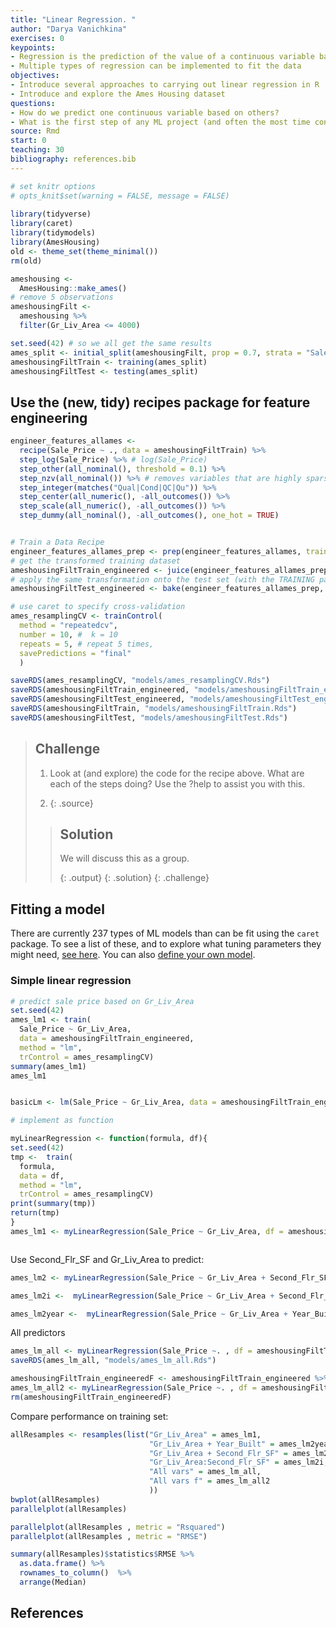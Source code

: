 ```yaml
---
title: "Linear Regression. "
author: "Darya Vanichkina"
exercises: 0
keypoints: 
- Regression is the prediction of the value of a continuous variable based on one or more other continuous or categorical variables.
- Multiple types of regression can be implemented to fit the data
objectives: 
- Introduce several approaches to carrying out linear regression in R
- Introduce and explore the Ames Housing dataset
questions: 
- How do we predict one continuous variable based on others?
- What is the first step of any ML project (and often the most time consuming)?
source: Rmd
start: 0
teaching: 30
bibliography: references.bib
---
```



```r
# set knitr options
# opts_knit$set(warning = FALSE, message = FALSE)
  
library(tidyverse)
library(caret)
library(tidymodels)
library(AmesHousing)
old <- theme_set(theme_minimal())
rm(old)
```

```r
ameshousing <- 
  AmesHousing::make_ames() 
# remove 5 observations
ameshousingFilt <- 
  ameshousing %>% 
  filter(Gr_Liv_Area <= 4000)

set.seed(42) # so we all get the same results
ames_split <- initial_split(ameshousingFilt, prop = 0.7, strata = "Sale_Price")
ameshousingFiltTrain <- training(ames_split)
ameshousingFiltTest <- testing(ames_split)
```


## Use the (new, tidy) recipes package for feature engineering

```r
engineer_features_allames <-
  recipe(Sale_Price ~ ., data = ameshousingFiltTrain) %>%
  step_log(Sale_Price) %>% # log(Sale_Price)
  step_other(all_nominal(), threshold = 0.1) %>%
  step_nzv(all_nominal()) %>% # removes variables that are highly sparse or unbalanced
  step_integer(matches("Qual|Cond|QC|Qu")) %>%
  step_center(all_numeric(), -all_outcomes()) %>%
  step_scale(all_numeric(), -all_outcomes()) %>%
  step_dummy(all_nominal(), -all_outcomes(), one_hot = TRUE)


# Train a Data Recipe
engineer_features_allames_prep <- prep(engineer_features_allames, training = ameshousingFiltTrain, verbose = TRUE)
# get the transformed training dataset
ameshousingFiltTrain_engineered <- juice(engineer_features_allames_prep)
# apply the same transformation onto the test set (with the TRAINING parameters)
ameshousingFiltTest_engineered <- bake(engineer_features_allames_prep, new_data = ameshousingFiltTest)

# use caret to specify cross-validation
ames_resamplingCV <- trainControl(
  method = "repeatedcv", 
  number = 10, #  k = 10
  repeats = 5, # repeat 5 times,
  savePredictions = "final"
  )

saveRDS(ames_resamplingCV, "models/ames_resamplingCV.Rds")
saveRDS(ameshousingFiltTrain_engineered, "models/ameshousingFiltTrain_engineered.Rds")
saveRDS(ameshousingFiltTest_engineered, "models/ameshousingFiltTest_engineered.Rds")
saveRDS(ameshousingFiltTrain, "models/ameshousingFiltTrain.Rds")
saveRDS(ameshousingFiltTest, "models/ameshousingFiltTest.Rds")
```


> ## Challenge
>
> 1. Look at (and explore) the code for the recipe above. What are each of the steps doing?
> Use the ?help to assist you with this.
> 
> 2. 
> {: .source}
>
> > ## Solution
> > 
> > We will discuss this as a group.
> > 
> > {: .output}
> {: .solution}
{: .challenge}


## Fitting a model

There are currently 237 types of ML models than can be fit using the `caret` package. To see a list of these, and to explore what tuning parameters they might need, [see here](https://topepo.github.io/caret/available-models.html). You can also [define your own model](https://topepo.github.io/caret/available-models.html).




### Simple linear regression

```r
# predict sale price based on Gr_Liv_Area
set.seed(42)
ames_lm1 <- train(
  Sale_Price ~ Gr_Liv_Area,
  data = ameshousingFiltTrain_engineered,
  method = "lm",
  trControl = ames_resamplingCV)
summary(ames_lm1)
ames_lm1


basicLm <- lm(Sale_Price ~ Gr_Liv_Area, data = ameshousingFiltTrain_engineered)

# implement as function

myLinearRegression <- function(formula, df){
set.seed(42)
tmp <-  train(
  formula,
  data = df,
  method = "lm",
  trControl = ames_resamplingCV)
print(summary(tmp))
return(tmp)
}
ames_lm1 <- myLinearRegression(Sale_Price ~ Gr_Liv_Area, df = ameshousingFiltTrain_engineered)



```





Use Second_Flr_SF and Gr_Liv_Area to predict:

```r
ames_lm2 <- myLinearRegression(Sale_Price ~ Gr_Liv_Area + Second_Flr_SF,  df = ameshousingFiltTrain_engineered)

```

```r
ames_lm2i <-  myLinearRegression(Sale_Price ~ Gr_Liv_Area + Second_Flr_SF +Gr_Liv_Area:Second_Flr_SF, df = ameshousingFiltTrain_engineered)

```



```r
ames_lm2year <-  myLinearRegression(Sale_Price ~ Gr_Liv_Area + Year_Built, df = ameshousingFiltTrain_engineered)

```



All predictors

```r
ames_lm_all <- myLinearRegression(Sale_Price ~. , df = ameshousingFiltTrain_engineered)
saveRDS(ames_lm_all, "models/ames_lm_all.Rds")
```

```r
ameshousingFiltTrain_engineeredF <- ameshousingFiltTrain_engineered %>% select(-ends_with("other"))
ames_lm_all2 <- myLinearRegression(Sale_Price ~. , df = ameshousingFiltTrain_engineeredF)
rm(ameshousingFiltTrain_engineeredF)
```


Compare performance on training set:

```r
allResamples <- resamples(list("Gr_Liv_Area" = ames_lm1, 
                               "Gr_Liv_Area + Year_Built" = ames_lm2year,
                               "Gr_Liv_Area + Second_Flr_SF" = ames_lm2,
                               "Gr_Liv_Area:Second_Flr_SF" = ames_lm2i,
                               "All vars" = ames_lm_all,
                               "All vars f" = ames_lm_all2
                               ))
bwplot(allResamples)
parallelplot(allResamples)

parallelplot(allResamples , metric = "Rsquared")
parallelplot(allResamples , metric = "RMSE")

summary(allResamples)$statistics$RMSE %>% 
  as.data.frame() %>% 
  rownames_to_column()  %>%
  arrange(Median)
```









## References


  
  